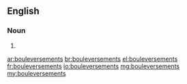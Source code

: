 ==English==

===Noun===
{{head|en}}

# {{plural of|bouleversement}}

[[ar:bouleversements]]
[[br:bouleversements]]
[[el:bouleversements]]
[[fr:bouleversements]]
[[io:bouleversements]]
[[mg:bouleversements]]
[[my:bouleversements]]